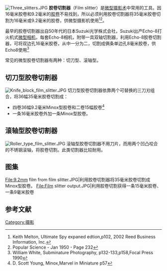 [[File:Three_slitters.JPG|thumb]]
'''胶卷切割器'''（Film slitter）是[[微型摄影术|微型摄影术]]中常用的工具。因16毫米胶卷和9.2毫米的[[胶卷|胶卷]]不易找到，所以必须利用胶卷切割器将35毫米胶卷切割为16毫米或9.2毫米的胶卷，供微型摄影机使用<ref>Keith Melton, Ultimate Spy expaned edtion,p102, 2002 Reed Business Information, Inc. </ref><ref>Popular Science - Jan 1950 - Page 232</ref>。

最早的胶卷切割器出自50年代的日本Suzuki光学株式会社，Suzuki出产Echo-8打火机式[[微型相机|微型相机]]，每套Echo-8相机，附带一具双轴切割器，利用Echo-8胶卷切割器，可将双边孔16毫米胶卷，从中一分为二，切割成俩条单边孔8毫米胶卷，供Echo8使用<ref>William White, Subminature Photography, p132-133,p158,Focal Press  1990</ref>

常见的微型胶卷切割器有两种：切刀型、滚轴型。

==切刀型胶卷切割器==
[[File:Knife_block_film_slitter.JPG|thumb]]
切刀型胶卷切割器依靠两个可替换的三刀刃组合，将36幅35毫米胶卷切割成：
*四卷36幅9.2毫米Minox型胶卷和二卷15幅胶卷<ref>D. Scott Young,  Minox,Marvel in Miniature  p57</ref>
*一条16毫米胶卷外加一条Minox型胶卷。

==滚轴型胶卷切割器==
[[File:Roller_type_film_slitter.JPG|thumb]]
滚轴型胶卷切割器不用刀片，而用两个凹凸咬合的不锈钢滚轴，将胶卷切割。此类切割器比较耐用。

==图集==
<gallery>
File:9.2mm film from film slitter.JPG|利用胶卷切割器将35毫米胶卷切割成Minox型胶卷。
File:Film slitter output.JPG|利用胶卷切割获得一条15毫米胶卷、一条9毫米胶卷
</gallery>

==参考文献==
<references/>

[[Category:摄影|Category:摄影]]
